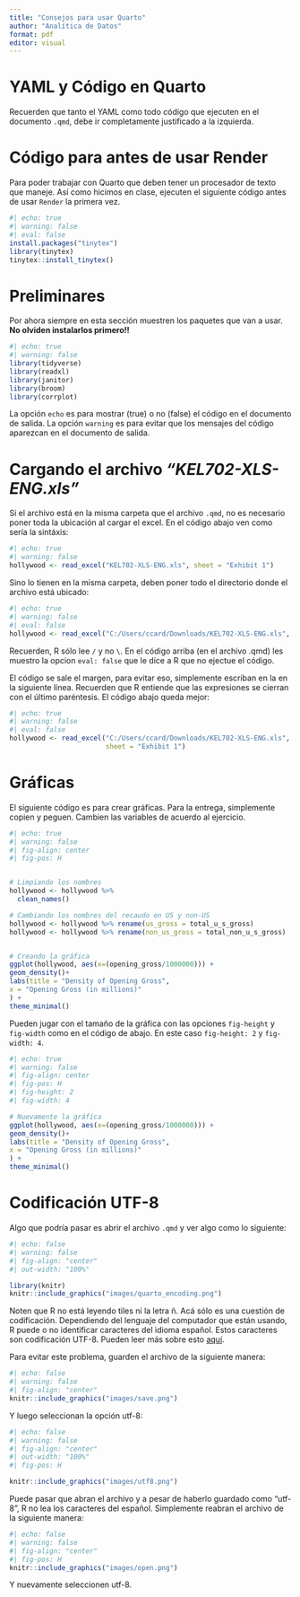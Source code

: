 ```yaml
---
title: "Consejos para usar Quarto"
author: "Analítica de Datos"
format: pdf
editor: visual
---
```


# YAML y Código en Quarto

Recuerden que tanto el YAML como todo código que ejecuten en el documento `.qmd`, debe ir completamente justificado a la izquierda.

# Código para antes de usar Render

Para poder trabajar con Quarto que deben tener un procesador de texto que maneje. Así como hicimos en clase, ejecuten el siguiente código antes de usar `Render` la primera vez.

```r
#| echo: true
#| warning: false
#| eval: false
install.packages("tinytex")
library(tinytex)
tinytex::install_tinytex()
```

# Preliminares

Por ahora siempre en esta sección muestren los paquetes que van a usar. **No olviden instalarlos primero!!**

```r
#| echo: true
#| warning: false
library(tidyverse)
library(readxl)
library(janitor)
library(broom)
library(corrplot)
```

La opción `echo` es para mostrar (true) o no (false) el código en el documento de salida. La opción `warning` es para evitar que los mensajes del código aparezcan en el documento de salida.

# Cargando el archivo *"KEL702-XLS-ENG.xls"*

Si el archivo está en la misma carpeta que el archivo `.qmd`, no es necesario poner toda la ubicación al cargar el excel. En el código abajo ven como sería la sintáxis:

```r
#| echo: true
#| warning: false
hollywood <- read_excel("KEL702-XLS-ENG.xls", sheet = "Exhibit 1")
```

Sino lo tienen en la misma carpeta, deben poner todo el directorio donde el archivo está ubicado:

```r
#| echo: true
#| warning: false
#| eval: false
hollywood <- read_excel("C:/Users/ccard/Downloads/KEL702-XLS-ENG.xls", sheet = "Exhibit 1")
```

Recuerden, R sólo lee `/` y no `\`. En el código arriba (en el archivo .qmd) les muestro la opcion `eval: false` que le dice a R que no ejectue el código.

El código se sale el margen, para evitar eso, simplemente escriban en la en la siguiente línea. Recuerden que R entiende que las expresiones se cierran con el último paréntesis. El código abajo queda mejor:

```r
#| echo: true
#| warning: false
#| eval: false
hollywood <- read_excel("C:/Users/ccard/Downloads/KEL702-XLS-ENG.xls",
                        sheet = "Exhibit 1")

```

# Gráficas

El siguiente código es para crear gráficas. Para la entrega, simplemente copien y peguen. Cambien las variables de acuerdo al ejercicio.

```r
#| echo: true
#| warning: false
#| fig-align: center
#| fig-pos: H


# Limpiando los nombres
hollywood <- hollywood %>%
  clean_names()

# Cambiando los nombres del recaudo en US y non-US
hollywood <- hollywood %>% rename(us_gross = total_u_s_gross)
hollywood <- hollywood %>% rename(non_us_gross = total_non_u_s_gross)


# Creando la gráfica
ggplot(hollywood, aes(x=(opening_gross/1000000))) +
geom_density()+
labs(title = "Density of Opening Gross", 
x = "Opening Gross (in millions)"
) +
theme_minimal()
```

Pueden jugar con el tamaño de la gráfica con las opciones `fig-height` y `fig-width` como en el código de abajo. En este caso `fig-height: 2` y `fig-width: 4`.

```r
#| echo: true
#| warning: false
#| fig-align: center
#| fig-pos: H
#| fig-height: 2
#| fig-width: 4

# Nuevamente la gráfica
ggplot(hollywood, aes(x=(opening_gross/1000000))) +
geom_density()+
labs(title = "Density of Opening Gross",
x = "Opening Gross (in millions)"
) +
theme_minimal()

```

# Codificación UTF-8

Algo que podría pasar es abrir el archivo `.qmd` y ver algo como lo siguiente:

```r
#| echo: false
#| warning: false
#| fig-align: "center"
#| out-width: "100%"

library(knitr)
knitr::include_graphics("images/quarto_encoding.png")


```

Noten que R no está leyendo tiles ni la letra ñ. Acá sólo es una cuestión de codificación. Dependiendo del lenguaje del computador que están usando, R puede o no identificar caracteres del idioma español. Estos caracteres son codificación UTF-8. Pueden leer más sobre esto [aquí](https://es.wikipedia.org/wiki/UTF-8){target="_blank"}.

Para evitar este problema, guarden el archivo de la siguiente manera:

```r
#| echo: false
#| warning: false
#| fig-align: "center"
knitr::include_graphics("images/save.png")
```

Y luego seleccionan la opción utf-8:

```r
#| echo: false
#| warning: false
#| fig-align: "center"
#| out-width: "100%"
#| fig-pos: H

knitr::include_graphics("images/utf8.png")
```

Puede pasar que abran el archivo y a pesar de haberlo guardado como "utf-8", R no lea los caracteres del español. Simplemente reabran el archivo de la siguiente manera:

```r
#| echo: false
#| warning: false
#| fig-align: "center"
#| fig-pos: H
knitr::include_graphics("images/open.png")
```

Y nuevamente seleccionen utf-8.

